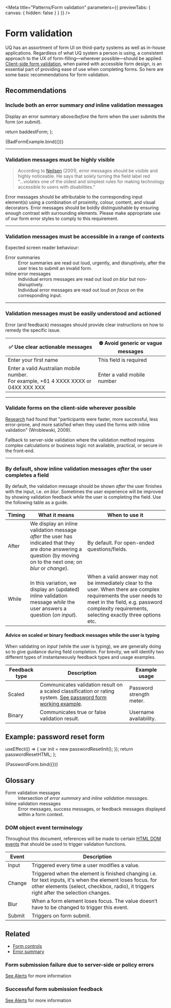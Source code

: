 
<Meta title="Patterns/Form validation" parameters={{ previewTabs: { canvas: { hidden: false } } }} />

# Form validation

UQ has an assortment of form UI on third-party systems as well as in-house
applications. Regardless of what UQ system a person is using, a consistent
approach to the UX of form-filling—wherever possible—should be applied.
[Client-side form validation](https://developer.mozilla.org/en-US/docs/Learn/Forms/Form_validation),
when paired with accessible form design, is an essential part of providing ease
of use when completing forms. So here are some basic recommendations for form
validation.

## Recommendations

### Include both an error summary _and_ inline validation messages

Display an error summary _above/before_ the form when the user submits the form
(_on submit_).

  return baddestForm;
};

<Story name="Empty form submit example">
  {BadFormExample.bind({})}
</Story>

---

### Validation messages must be highly visible

> According to [Neilsen](https://www.nngroup.com/articles/error-message-guidelines/)
> (2001), error messages should be visible and highly noticeable. He says that
> solely turning the field label red "...violates one of the oldest and simplest
> rules for making technology accessible to users with disabilities."

Error messages should be attributable to the corresponding input element(s)
using a combination of proximity, colour, content, and visual decorators. Error
messages should be boldly distinguishable by ensuring enough contrast with
surrounding elements. Please make appropriate use of our form error styles to
comply to this requirement.

---

### Validation messages must be accessible in a range of contexts

Expected screen reader behaviour:

<dl>
  <dt>Error summaries</dt>
  <dd>Error summaries are read out loud, urgently, and disruptively, after the
    user tries to submit an invalid form.</dd>
  <dt>Inline error messages</dt>
  <dd>
    Individual errors messages are read out loud <i>on blur</i> but non-disruptively.<br/>
    Individual error messages are read out loud <i>on focus</i> on the corresponding
    input.
  </dd>
</dl>

---

### Validation messages must be easily understood and actioned

Error (and feedback) messages should provide clear instructions on how to remedy
the specific issue.

| ✅ Use clear actionable messages | ⛔️ Avoid generic or vague messages  |
|--------------------------------|-----------------------------------|
| Enter your first name | This field is required |
| Enter a valid Australian mobile number.<br/>For example, +61 4 XXXX XXXX or 04XX XXX XXX | Enter a valid mobile number |

---

### Validate forms on the client-side wherever possible

[Research](https://alistapart.com/article/inline-validation-in-web-forms/) had
found that "participants were faster, more successful, less error-prone, and
more satisfied when they used the forms with inline validation" (Wroblewski, 
2009).

Fallback to server-side validation where the validation method requires complex 
calculations or business logic not available, practical, or secure in the
front-end.

---

### By default, show inline validation messages _after_ the user completes a field

By default, the validation message should be shown _after_ the user finishes
with the input, i.e. _on blur_. Sometimes the user experience will be improved
by showing validation feedback _while_ the user is completing the field. Use the
following table as a guide.

| Timing | What it means | When to use it |
|--------|------------------------------------------------------------------------------------------------------------------------------------------------------------------|--------------------------------------------------------------------------------------------------------------------------------------------------------------------------------------------------------------------|
| After | We display an inline validation message _after_ the user has indicated that they are done answering a question (by moving on to the next one; on _blur_ or _change_). | By default. For open-ended questions/fields. |
| While | In this variation, we display an (updated) inline validation message _while_ the user answers a question (_on input_). | When a valid answer may not be immediately clear to the user. When there are complex requirements the user needs to meet in the field, e.g. password complexity requirements, selecting exactly three options etc. |

#### Advice on scaled or binary feedback messages while the user is typing

When validating on _input_ (while the user is typing), we are generally doing so
to give guidance during field completion. For brevity, we will identify two
different types of instantaneously feedback types and usage examples. 

| Feedback type | Description | Example usage |
|---------------|-----------------------------------------------------------------------------------------------------------------------------------------------|--------------------------|
| Scaled | Communicates validation result on a scaled classification or rating system. <a href="/?path=/docs/forms-working-examples--password-form">See password form working example</a>. | Password strength meter. |
| Binary | Communicates true or false validation result. | Username availability. |

## Example: password reset form

  useEffect(() => {
    var init = new passwordResetInit();
  });
  return passwordResetHTML;
};

<Canvas withSource="none" withToolbar>
  <Story name="Password form" inline={false} height={600} parameters={{layout: "padded"}}>
    {PasswordForm.bind({})}
  </Story>
</Canvas>

## Glossary

<dl>
  <dt>Form validation messages</dt>
  <dd>Intersection of <i>error summary</i> and <i>inline validation messages</i>.</dd>
  <dt>Inline validation messages</dt>
  <dd>Error messages, success messages, or feedback messages displayed within a form context.</dd>
</dl>

### DOM object event terminology
Throughout this document, references will be made to certain
[HTML DOM events](https://www.w3schools.com/jsref/dom_obj_event.asp) that
should be used to trigger validation functions.

| Event  | Description |
|--------|-------------|
| Input  | Triggered every time a user modifies a value. |
| Change | Triggered when the element is finished changing i.e. for text inputs, it's when the element loses focus. for other elements (select, checkbox, radio), it triggers right after the selection changes. |
| Blur   | When a form element loses focus. The value doesn’t have to be changed to trigger this event. |
| Submit | Triggers on form submit. |

## Related

- [Form controls](/?path=/docs/components-form-controls--input-text)  
- [Error summary](/?path=/docs/components-form-error-summary--error-summary)

### Form submission failure due to server-side or policy errors

[See Alerts](/?path=/docs/components-alert--error) for more information

### Successful form submission feedback

[See Alerts](/?path=/docs/components-alert--success) for more information

